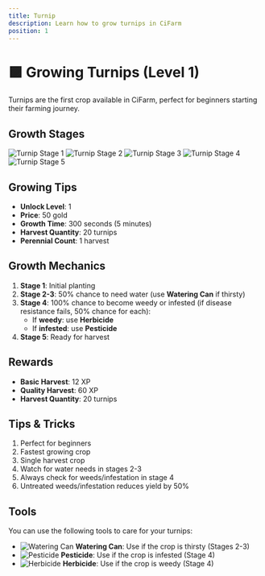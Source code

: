 ```yaml
---
title: Turnip
description: Learn how to grow turnips in CiFarm
position: 1
---
```


# 🟪 Growing Turnips (Level 1)

Turnips are the first crop available in CiFarm, perfect for beginners starting their farming journey.

## Growth Stages

![Turnip Stage 1](/crops/turnip/1.png)
![Turnip Stage 2](/crops/turnip/2.png)
![Turnip Stage 3](/crops/turnip/3.png)
![Turnip Stage 4](/crops/turnip/4.png)
![Turnip Stage 5](/crops/turnip/5.png)

## Growing Tips

- **Unlock Level**: 1
- **Price**: 50 gold
- **Growth Time**: 300 seconds (5 minutes)
- **Harvest Quantity**: 20 turnips
- **Perennial Count**: 1 harvest

## Growth Mechanics

1. **Stage 1**: Initial planting
2. **Stage 2-3**: 50% chance to need water (use **Watering Can** if thirsty)
3. **Stage 4**: 100% chance to become weedy or infested (if disease resistance fails, 50% chance for each):
   - If **weedy**: use **Herbicide**
   - If **infested**: use **Pesticide**
4. **Stage 5**: Ready for harvest

## Rewards

- **Basic Harvest**: 12 XP
- **Quality Harvest**: 60 XP
- **Harvest Quantity**: 20 turnips

## Tips & Tricks

1. Perfect for beginners
2. Fastest growing crop
3. Single harvest crop
4. Watch for water needs in stages 2-3
5. Always check for weeds/infestation in stage 4
6. Untreated weeds/infestation reduces yield by 50%

## Tools

You can use the following tools to care for your turnips:

- ![Watering Can](/tools/watering-can.png) **Watering Can**: Use if the crop is thirsty (Stages 2-3)
- ![Pesticide](/tools/pesticide.png) **Pesticide**: Use if the crop is infested (Stage 4)
- ![Herbicide](/tools/herbicide.png) **Herbicide**: Use if the crop is weedy (Stage 4) 